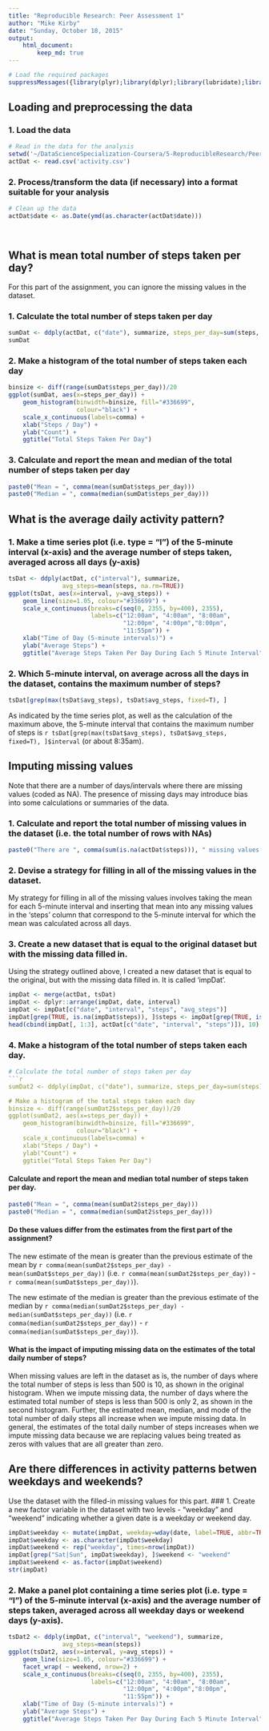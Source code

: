 ---
title: "Reproducible Research: Peer Assessment 1"
author: "Mike Kirby"
date: "Sunday, October 18, 2015"
output: 
    html_document:
        keep_md: true
---

```{r, echo=TRUE}
# Load the required packages
suppressMessages({library(plyr);library(dplyr);library(lubridate);library(stats);library(ggplot2);library(scales)})
```

## Loading and preprocessing the data
### 1. Load the data

```{r, echo=TRUE}
# Read in the data for the analysis
setwd('~/DataScienceSpecialization-Coursera/5-ReproducibleResearch/PeerAssessment1/data/')
actDat <- read.csv('activity.csv')
```

### 2. Process/transform the data (if necessary) into a format suitable for your analysis

```{r, echo=TRUE}
# Clean up the data
actDat$date <- as.Date(ymd(as.character(actDat$date)))




```

## What is mean total number of steps taken per day?
For this part of the assignment, you can ignore the missing values in the dataset.

### 1. Calculate the total number of steps taken per day
```{r, echo=TRUE}
sumDat <- ddply(actDat, c("date"), summarize, steps_per_day=sum(steps, na.rm = TRUE))
sumDat
```

### 2. Make a histogram of the total number of steps taken each day
```{r, echo=TRUE}
binsize <- diff(range(sumDat$steps_per_day))/20
ggplot(sumDat, aes(x=steps_per_day)) +
    geom_histogram(binwidth=binsize, fill="#336699", 
                   colour="black") +
    scale_x_continuous(labels=comma) +
    xlab("Steps / Day") +
    ylab("Count") +
    ggtitle("Total Steps Taken Per Day")
```

### 3. Calculate and report the mean and median of the total number of steps taken per day
```{r, echo=TRUE}
paste0("Mean = ", comma(mean(sumDat$steps_per_day)))
paste0("Median = ", comma(median(sumDat$steps_per_day)))
```

## What is the average daily activity pattern?

### 1. Make a time series plot (i.e. type = "l") of the 5-minute interval (x-axis) and the average number of steps taken, averaged across all days (y-axis)
```{r, echo=TRUE}
tsDat <- ddply(actDat, c("interval"), summarize, 
               avg_steps=mean(steps, na.rm=TRUE))
ggplot(tsDat, aes(x=interval, y=avg_steps)) +
    geom_line(size=1.05, colour="#336699") +
    scale_x_continuous(breaks=c(seq(0, 2355, by=400), 2355), 
                       labels=c("12:00am", "4:00am", "8:00am", 
                                "12:00pm", "4:00pm","8:00pm",
                                "11:55pm")) +
    xlab("Time of Day (5-minute intervals)") +
    ylab("Average Steps") +
    ggtitle("Average Steps Taken Per Day During Each 5 Minute Interval")
```

### 2. Which 5-minute interval, on average across all the days in the dataset, contains the maximum number of steps?

```{r, echo=TRUE}
tsDat[grep(max(tsDat$avg_steps), tsDat$avg_steps, fixed=T), ]
```

As indicated by the time series plot, as well as the calculation of the maximum above, the 5-minute interval that contains the maximum number of steps is `r tsDat[grep(max(tsDat$avg_steps), tsDat$avg_steps, fixed=T), ]$interval` (or about 8:35am).

## Imputing missing values
Note that there are a number of days/intervals where there are missing values (coded as NA). The presence of missing days may introduce bias into some calculations or summaries of the data.

### 1. Calculate and report the total number of missing values in the dataset (i.e. the total number of rows with NAs)
```{r, echo=TRUE}
paste0("There are ", comma(sum(is.na(actDat$steps))), " missing values in the dataset")
```

### 2. Devise a strategy for filling in all of the missing values in the dataset. 
My strategy for filling in all of the missing values involves taking the mean for each 5-minute interval and inserting that mean into any missing values in the 'steps' column that correspond to the 5-minute interval for which the mean was calculated across all days.

### 3. Create a new dataset that is equal to the original dataset but with the missing data filled in.
Using the strategy outlined above, I created a new dataset that is equal to the original, but with the missing data filled in. It is called 'impDat'. 
```{r, echo=TRUE}
impDat <- merge(actDat, tsDat)
impDat <- dplyr::arrange(impDat, date, interval)
impDat <- impDat[c("date", "interval", "steps", "avg_steps")]
impDat[grep(TRUE, is.na(impDat$steps)), ]$steps <- impDat[grep(TRUE, is.na(impDat$steps)), ]$avg_steps
head(cbind(impDat[, 1:3], actDat[c("date", "interval", "steps")]), 10)
```

### 4. Make a histogram of the total number of steps taken each day.  
```{r, echo=TRUE}
# Calculate the total number of steps taken per day
```{r, echo=TRUE}
sumDat2 <- ddply(impDat, c("date"), summarize, steps_per_day=sum(steps))

# Make a histogram of the total steps taken each day
binsize <- diff(range(sumDat2$steps_per_day))/20
ggplot(sumDat2, aes(x=steps_per_day)) +
    geom_histogram(binwidth=binsize, fill="#336699", 
                   colour="black") +
    scale_x_continuous(labels=comma) +
    xlab("Steps / Day") +
    ylab("Count") +
    ggtitle("Total Steps Taken Per Day")
```

#### Calculate and report the mean and median total number of steps taken per day.

```{r, echo=TRUE}
paste0("Mean = ", comma(mean(sumDat2$steps_per_day)))
paste0("Median = ", comma(median(sumDat2$steps_per_day)))
```

#### Do these values differ from the estimates from the first part of the assignment? 

The new estimate of the mean is greater than the previous estimate of the mean by `r comma(mean(sumDat2$steps_per_day) - mean(sumDat$steps_per_day))` (i.e. `r comma(mean(sumDat2$steps_per_day))` - `r comma(mean(sumDat$steps_per_day))`).

The new estimate of the median is greater than the previous estimate of the median by `r comma(median(sumDat2$steps_per_day) - median(sumDat$steps_per_day))` (i.e. `r comma(median(sumDat2$steps_per_day))` - `r comma(median(sumDat$steps_per_day))`).

#### What is the impact of imputing missing data on the estimates of the total daily number of steps?
When missing values are left in the dataset as is, the number of days where the total number of steps is less than 500 is 10, as shown in the original histogram. When we impute missing data, the number of days where the estimated total number of steps is less than 500 is only 2, as shown in the second histogram. Further, the estimated mean, median, and mode of the total number of daily steps all increase when we impute missing data. In general, the estimates of the total daily number of steps increases when we impute missing data because we are replacing values being treated as zeros with values that are all greater than zero. 

## Are there differences in activity patterns betwen weekdays and weekends?
Use the dataset with the filled-in missing values for this part.
### 1. Create a new factor variable in the dataset with two levels - "weekday" and "weekend" indicating whether a given date is a weekday or weekend day.
```{r, echo=TRUE}
impDat$weekday <- mutate(impDat, weekday=wday(date, label=TRUE, abbr=TRUE))$weekday
impDat$weekday <- as.character(impDat$weekday)
impDat$weekend <- rep("weekday", times=nrow(impDat))
impDat[grep("Sat|Sun", impDat$weekday), ]$weekend <- "weekend"
impDat$weekend <- as.factor(impDat$weekend)
str(impDat)
```

### 2. Make a panel plot containing a time series plot (i.e. type = "l") of the 5-minute interval (x-axis) and the average number of steps taken, averaged across all weekday days or weekend days (y-axis). 
```{r, echo=TRUE}
tsDat2 <- ddply(impDat, c("interval", "weekend"), summarize, 
               avg_steps=mean(steps))
ggplot(tsDat2, aes(x=interval, y=avg_steps)) +
    geom_line(size=1.05, colour="#336699") +
    facet_wrap( ~ weekend, nrow=2) +
    scale_x_continuous(breaks=c(seq(0, 2355, by=400), 2355), 
                       labels=c("12:00am", "4:00am", "8:00am", 
                                "12:00pm", "4:00pm","8:00pm",
                                "11:55pm")) +
    xlab("Time of Day (5-minute intervals)") +
    ylab("Average Steps") +
    ggtitle("Average Steps Taken Per Day During Each 5 Minute Interval")
```

